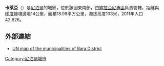 {{Infobox settlement
| name = 卡萊亞
| native_name = {{lang|ne|कलैया}}
| official_name = {{lang|ne|कलैया नगरपालिका}}
| pushpin_map = Nepal
| pushpin_label_position = bottom
| pushpin_map_caption = 卡萊亞在[[尼泊爾|尼泊爾]]的位置
| settlement_type =[[基層政權|基層政權]]
| subdivision_type = 國家
| subdivision_name = {{NEP}}
| subdivision_type1 = [[尼泊爾行政區劃|區]]
| subdivision_name1 = [[納拉亞尼專區|納拉亞尼專區]]
| government_type = [[市長-議會制政府|市長-議會制]]
| area_total_km2 = 108.94
| population_as_of = 2017年
| population_footnotes = <ref name="BoS2012">General Bureau of Statistics, Kathmandu, Nepal, Nov. 2012</ref>
| population_total = 123,659
| population_density_km2 = auto
| timezone =[[尼泊爾標準時間|NST]]
| utc_offset = +5:45
| coordinates = {{coord|27|2|N|85|0|E|region:NP|display=inline,title}}
| postal_code_type = 郵政號碼
| postal_code = 44400
| area_code = +977 53
| website = {{url|http://kalaiyamun.gov.np}} }}
'''卡萊亞'''（{{lang-ne|'''कलैया'''}}）是[[尼泊爾|尼泊爾]]的城鎮，位於該國東南部，由[[納拉亞尼專區|納拉亞尼專區]]負責管轄，距離與[[印度|印度]]接壤邊境14公里，面積18.98平方公里，海拔高度103米，2011年人口42,826。

==外部連結==
*[http://www.un.org.np/maps/district-maps/central/Bara.pdf UN map of the municipalities of Bara District] {{Wayback|url=http://www.un.org.np/maps/district-maps/central/Bara.pdf |date=20190722065825 }}

{{Nepal-geo-stub}}
[[Category:尼泊爾城市|Category:尼泊爾城市]]